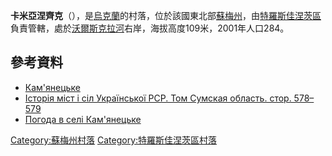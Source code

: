 {{coord|50|24|40|N|35|7|33|E|scale:100000|display=title}}

'''卡米亞涅齊克'''（{{lang-uk|Кам'янецьке}}），是[[烏克蘭|烏克蘭]]的村落，位於該國東北部[[蘇梅州|蘇梅州]]，由[[特羅斯佳涅茨區|特羅斯佳涅茨區]]負責管轄，處於[[沃爾斯克拉河|沃爾斯克拉河]]右岸，海拔高度109米，2001年人口284。

==參考資料==
* [http://w1.c1.rada.gov.ua/pls/z7502/A005?rdat1=21.12.2011&rf7571=30321 Кам'янецьке]{{dead link|date=2017年11月 |bot=InternetArchiveBot |fix-attempted=yes }}
* [https://web.archive.org/web/20170211081155/http://www.igsu.org.ua/Sumskaja.obl/Trostjaneckij.rajon/Kamenka.html Історія міст і сіл Української РСР. Том Сумская область. стор. 578–579] {{ref-ru}}
* [http://weather.in.ua/ua/symskaja/9931 Погода в селі Кам'янецьке] {{Wayback|url=http://weather.in.ua/ua/symskaja/9931 |date=20111219234059 }}

{{DEFAULTSORT:Кам'янецьке}}
[[Category:蘇梅州村落|Category:蘇梅州村落]]
[[Category:特羅斯佳涅茨區村落|Category:特羅斯佳涅茨區村落]]


{{Sumy-geo-stub}}